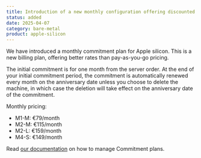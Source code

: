 ```yaml
---
title: Introduction of a new monthly configuration offering discounted prices
status: added
date: 2025-04-07
category: bare-metal
product: apple-silicon
---
```


We have introduced a monthly commitment plan for Apple silicon. This is a new billing plan, offering better rates than pay-as-you-go pricing.

The initial commitment is for one month from the server order. At the end of your initial commitment period, the commitment is automatically renewed every month on the anniversary date unless you choose to delete the machine, in which case the deletion will take effect on the anniversary date of the commitment.

Monthly pricing:
- M1-M: €79/month 
- M2-M: €115/month
- M2-L: €159/month
- M4-S: €149/month

Read [our documentation](https://www.scaleway.com/en/docs/apple-silicon/how-to/manage-commitment-plan/) on how to manage Commitment plans.

